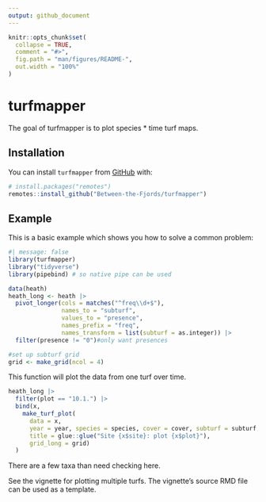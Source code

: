 ```yaml
---
output: github_document
---
```


<!-- README.md is generated from README.Rmd. Please edit that file -->

```r
knitr::opts_chunk$set(
  collapse = TRUE,
  comment = "#>",
  fig.path = "man/figures/README-",
  out.width = "100%"
)
```

# turfmapper

<!-- badges: start -->
<!-- badges: end -->

The goal of turfmapper is to plot species * time turf maps.

## Installation

You can install `turfmapper` from  [GitHub](https://github.com/) with:

``` r
# install.packages("remotes")
remotes::install_github("Between-the-Fjords/turfmapper")
```
## Example

This is a basic example which shows you how to solve a common problem:

```r
#| message: false
library(turfmapper)
library("tidyverse")
library(pipebind) # so native pipe can be used

data(heath)
heath_long <- heath |> 
  pivot_longer(cols = matches("^freq\\d+$"), 
               names_to = "subturf", 
               values_to = "presence", 
               names_prefix = "freq", 
               names_transform = list(subturf = as.integer)) |> 
  filter(presence != "0")#only want presences

#set up subturf grid
grid <- make_grid(ncol = 4)
```

This function will plot the data from one turf over time. 

```r
heath_long |>
  filter(plot == "10.1.") |>
  bind(x, 
    make_turf_plot(
      data = x,
      year = year, species = species, cover = cover, subturf = subturf, 
      title = glue::glue("Site {x$site}: plot {x$plot}"), 
      grid_long = grid)
  )
```

There are a few taxa than need checking here.

See the vignette for plotting multiple turfs. The vignette's source RMD file can be used as a template.
